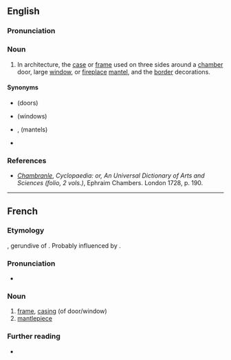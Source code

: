 ==English==
{{wikipedia}}

===Pronunciation===
{{rfp|en}}

===Noun===
{{en-noun}}

# {{lb|en|architecture}} In architecture, the [[case]] or [[frame]] used on three sides around a [[chamber]] door, large [[window]], or [[fireplace]] [[mantel]], and the [[border]] decorations.

====Synonyms====
* {{l|en|door case}} (doors)
* {{l|en|window frame}} (windows)
* {{l|en|mantel}}, {{l|en|mantle-tree}} (mantels)
* {{l|en|antepagmenta}}

===References===
* ''[http://digicoll.library.wisc.edu/cgi-bin/HistSciTech/HistSciTech-idx?type=turn&entity=HistSciTech000900240344&q1=Chambranle Chambranle]'', ''Cyclopaedia: or, An Universal Dictionary of Arts and Sciences (folio, 2 vols.)'', Ephraim Chambers. London 1728, p. 190.

----

==French==

===Etymology===
{{etyl|la|fr}} {{m|la|camerandus}}, gerundive of {{m|la|camerare}}. Probably influenced by {{m|fr|branler}}.

===Pronunciation===
* {{IPA|/ʃɑ̃bʁɑ̃l/|lang=fr}}

===Noun===
{{fr-noun|m}}

# [[frame]], [[casing]] (of door/window)
# [[mantlepiece]]

===Further reading===
* {{R:TLFi}}